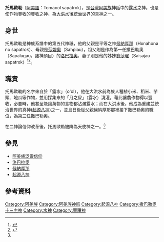 {{noteTA
|G1=阿美族神話
}}

{{Infobox deity
| type = taiwan
| name =托馬歐勒
| image = 
| image_size = 
| alt = 
| caption =
| god_of = 露水神、豐收之神
| abode = 
| symbol =
| consort = [[賽莎曜|賽莎曜]]
| parents = {{ubl|[[候納厚那|候納厚那]](父)|[[莎媞奧|莎媞奧]](母)}}
| siblings = {{ubl|[[賽莎曜|賽莎曜]]|[[奧都艾|奧都艾]]|Raprajau|[[撒力巴契|撒力巴契]]|[[莎莉卡托|莎莉卡托]]|[[塔塔辜散|塔塔辜散]]|[[奇高琪高|奇高琪高]]}}
| children = [[阿夫外|阿夫外]]
| mount = 
|affiliation=[[起源八神|起源八神]]|script=Tomaool sapatrok|script_name=[[阿美語|阿美語]]}}

'''托馬歐勒'''（[[阿美語|阿美語]]：Tomaool sapatrok），是[[台灣|台灣]][[阿美族|阿美族]]神話中的[[露水|露水]]之神，也是使作物豐收的豐收之神，為[[大洪水|大洪水]]後統治世界的真神之一。
==身世==
托馬歐勒是神族系譜中的第五代神祇，他的父親是平等之神[[候納厚那|候納厚那]]（Honahona no sapatrok）、母親是[[莎媞奧|莎媞奧]]（Sahpiau），祖父則是作為第一任撒巴勒奧（Sapalugau，諸神頭目）的[[洛巴拉奧|洛巴拉奧]]，妻子則是他的姊妹[[賽莎曜|賽莎曜]]（Saisajau sapatrok）<ref>{{cite web|url=https://aya.ioe.sinica.edu.tw/index.php/Frontend/loreDetail/75|title=Solol alimolo 薩瓦艾摩勒傳|accessdate=1958-10-01|archive-date=2019-10-22|archive-url=https://web.archive.org/web/20191022232638/http://aya.ioe.sinica.edu.tw/index.php/Frontend/loreDetail/75|dead-url=no}}</ref><ref name="阿美族之宗教及神話">{{cite web|author=王崧興|title=馬太安阿美族之宗教及神話|url=https://www.ioe.sinica.edu.tw/mobile/content/Periodicals_Content.aspx?SiteID=530164240637641451&Menuid=530205601306173463&Msid=530207124576460556|publisher=民族學研究所|work=中央研究院|accessdate=1961年 秋季|archive-date=2020-08-25|archive-url=https://web.archive.org/web/20200825054829/https://www.ioe.sinica.edu.tw/mobile/content/Periodicals_Content.aspx?SiteID=530164240637641451&Menuid=530205601306173463&Msid=530207124576460556|dead-url=no}}</ref>。
==職責==
托馬歐勒的名字來自於「露水」（o'ol），他在大洪水前為族人種植小米、稻米、芋頭、地瓜等作物，並用採集來的「月之尿」（露水）澆灌，藉此讓農作物得以豐收，必要時，他甚至能讓萬物的食物都沾滿露水；而在大洪水後，他成為重建並統治世界的真神([[起源八神|起源八神]])之一，並且日後從父親候納厚那那裡接下撒巴勒奧的職位，為第三任撒巴勒奧。

在二神論信仰改革後，托馬歐勒被降為天使神之一。<ref name="阿美族之宗教及神話" />

==參見==
*[[阿美族泛靈信仰|阿美族泛靈信仰]]
*[[洛巴拉奧|洛巴拉奧]]
*[[候納厚那|候納厚那]]
*[[起源八神|起源八神]]

==參考資料==
{{reflist}}
[[Category:阿美族|Category:阿美族]]
[[Category:阿美族神祇|Category:阿美族神祇]]
[[Category:起源八神|Category:起源八神]]
[[Category:撒巴勒奧十三主神|Category:撒巴勒奧十三主神]]
[[Category:水神|Category:水神]]
[[Category:豐穰神|Category:豐穰神]]
{{Myth-stub}}